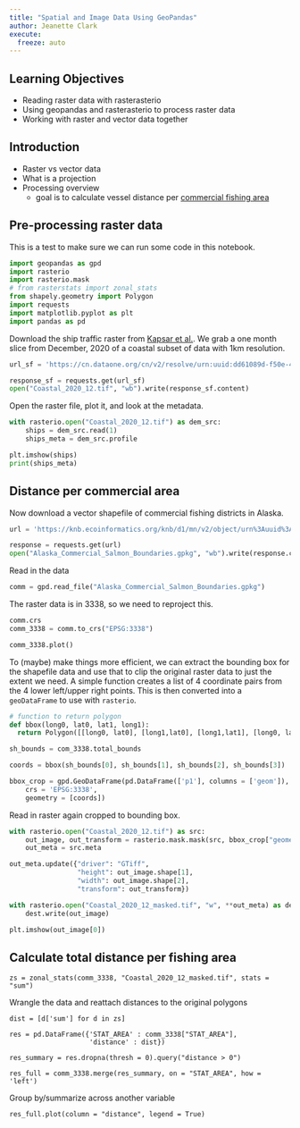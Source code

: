 ```yaml
---
title: "Spatial and Image Data Using GeoPandas"
author: Jeanette Clark
execute:
  freeze: auto
---
```


## Learning Objectives

- Reading raster data with rasterasterio
- Using geopandas and rasterasterio to process raster data
- Working with raster and vector data together

## Introduction

- Raster vs vector data
- What is a projection
- Processing overview
    - goal is to calculate vessel distance per [commercial fishing area](https://doi.org/10.5063/F1TD9VN9)

## Pre-processing raster data

This is a test to make sure we can run some code in this notebook.

```python
import geopandas as gpd
import rasterio
import rasterio.mask
# from rasterstats import zonal_stats
from shapely.geometry import Polygon
import requests
import matplotlib.pyplot as plt
import pandas as pd

```

Download the ship traffic raster from [Kapsar et al.](https://doi.org/10.18739/A2SQ8QJ9S). We grab a one month slice from December, 2020 of a coastal subset of data with 1km resolution.

```python
url_sf = 'https://cn.dataone.org/cn/v2/resolve/urn:uuid:dd61089d-f50e-4d87-9b75-6b4e2bd24776'

response_sf = requests.get(url_sf)
open("Coastal_2020_12.tif", "wb").write(response_sf.content)
```

Open the raster file, plot it, and look at the metadata.

```python
with rasterio.open("Coastal_2020_12.tif") as dem_src:
    ships = dem_src.read(1)
    ships_meta = dem_src.profile

plt.imshow(ships)
print(ships_meta)
```


##  Distance per commercial area

Now download a vector shapefile of commercial fishing districts in Alaska.


```python
url = 'https://knb.ecoinformatics.org/knb/d1/mn/v2/object/urn%3Auuid%3A7c942c45-1539-4d47-b429-205499f0f3e4'

response = requests.get(url)
open("Alaska_Commercial_Salmon_Boundaries.gpkg", "wb").write(response.content)

```

Read in the data

```python
comm = gpd.read_file("Alaska_Commercial_Salmon_Boundaries.gpkg")
```

The raster data is in 3338, so we need to reproject this.

```python
comm.crs
comm_3338 = comm.to_crs("EPSG:3338")

comm_3338.plot()
```

To (maybe) make things more efficient, we can extract the bounding box for the shapefile data and use that to clip the original raster data to just the extent we need. A simple function creates a list of 4 coordinate pairs from the 4 lower left/upper right points. This is then converted into a `geoDataFrame` to use with `rasterio`.

```python
# function to return polygon
def bbox(long0, lat0, lat1, long1):
  return Polygon([[long0, lat0], [long1,lat0], [long1,lat1], [long0, lat1]])

sh_bounds = com_3338.total_bounds

coords = bbox(sh_bounds[0], sh_bounds[1], sh_bounds[2], sh_bounds[3])

bbox_crop = gpd.GeoDataFrame(pd.DataFrame(['p1'], columns = ['geom']),
    crs = 'EPSG:3338',
    geometry = [coords])
```

Read in raster again cropped to bounding box. 

```python
with rasterio.open("Coastal_2020_12.tif") as src:
    out_image, out_transform = rasterio.mask.mask(src, bbox_crop["geometry"], crop=True)
    out_meta = src.meta

out_meta.update({"driver": "GTiff",
                 "height": out_image.shape[1],
                 "width": out_image.shape[2],
                 "transform": out_transform})

with rasterio.open("Coastal_2020_12_masked.tif", "w", **out_meta) as dest:
    dest.write(out_image)
```


```python
plt.imshow(out_image[0])
```

## Calculate total distance per fishing area

```
zs = zonal_stats(comm_3338, "Coastal_2020_12_masked.tif", stats = "sum")
```

Wrangle the data and reattach distances to the original polygons

```
dist = [d['sum'] for d in zs]

res = pd.DataFrame({'STAT_AREA' : comm_3338["STAT_AREA"],
                    'distance' : dist})

res_summary = res.dropna(thresh = 0).query("distance > 0")

res_full = comm_3338.merge(res_summary, on = "STAT_AREA", how = 'left')
```

Group by/summarize across another variable

```
res_full.plot(column = "distance", legend = True)
```